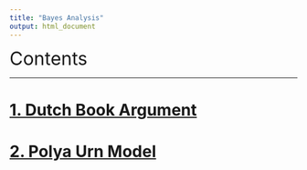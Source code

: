 ```yaml
---
title: "Bayes Analysis"
output: html_document
---
```


<font size=6>Contents</font>

***

# [1. Dutch Book Argument](DutchBookArgument.html)

# [2. Polya Urn Model](PolyaUrnModel.html)